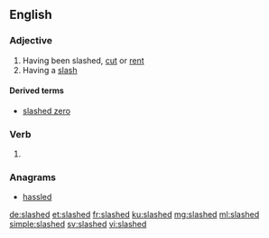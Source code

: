 ==English==

===Adjective===
{{en-adj|-}}

# Having been slashed, [[cut]] or [[rent]]
# Having a [[slash]]

====Derived terms====
* [[slashed zero]]

===Verb===
{{head|en|verb form}}

# {{en-past of|slash}}

===Anagrams===
* [[hassled#English|hassled]]

[[de:slashed]]
[[et:slashed]]
[[fr:slashed]]
[[ku:slashed]]
[[mg:slashed]]
[[ml:slashed]]
[[simple:slashed]]
[[sv:slashed]]
[[vi:slashed]]